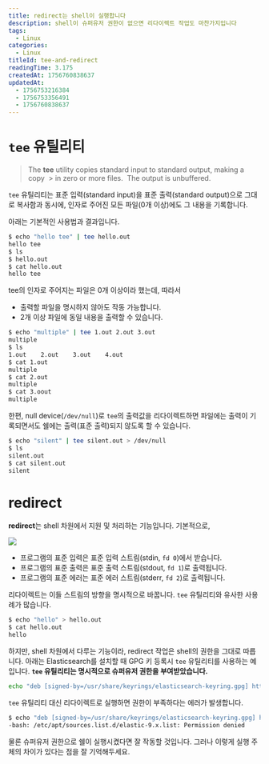```yaml
---
title: redirect는 shell이 실행합니다
description: shell이 슈퍼유저 권한이 없으면 리다이렉트 작업도 마찬가지입니다
tags:
  - Linux
categories:
  - Linux
titleId: tee-and-redirect
readingTime: 3.175
createdAt: 1756760838637
updatedAt:
  - 1756753216384
  - 1756753356491
  - 1756760838637
---
```

# `tee` 유틸리티

> The **tee** utility copies standard input to standard output, making a copy
 > in zero or more files.  The output is unbuffered.

`tee` 유틸리티는 표준 입력(standard input)을 표준 출력(standard output)으로 그대로 복사함과 동시에, 인자로 주어진 모든 파일(0개 이상)에도 그 내용을 기록합니다.

아래는 기본적인 사용법과 결과입니다.

```bash
$ echo "hello tee" | tee hello.out
hello tee
$ ls
$ hello.out
$ cat hello.out
hello tee
```

tee의 인자로 주어지는 파일은 0개 이상이라 했는데, 따라서
- 출력할 파일을 명시하지 않아도 작동 가능합니다.
- 2개 이상 파일에 동일 내용을 출력할 수 있습니다.

```bash
$ echo "multiple" | tee 1.out 2.out 3.out
multiple
$ ls
1.out    2.out    3.out    4.out
$ cat 1.out
multiple
$ cat 2.out
multiple
$ cat 3.oout
multiple
```

한편, null device(`/dev/null`)로 `tee`의 출력값을 리다이렉트하면 파일에는 출력이 기록되면서도 쉘에는 출력(표준 출력)되지 않도록 할 수 있습니다.

```bash
$ echo "silent" | tee silent.out > /dev/null
$ ls
silent.out
$ cat silent.out
silent
```
# redirect

**redirect**는 shell 차원에서 지원 및 처리하는 기능입니다. 기본적으로,

![](./Stdstreams-notitle.svg)

- 프로그램의 표준 입력은 표준 입력 스트림(stdin, `fd 0`)에서 받습니다.
- 프로그램의 표준 출력은 표준 출력 스트림(stdout, `fd 1`)로 출력됩니다.
- 프로그램의 표준 에러는 표준 에러 스트림(stderr, `fd 2`)로 출력됩니다.

리다이렉트는 이들 스트림의 방향을 명시적으로 바꿉니다. `tee` 유틸리티와 유사한 사용례가 많습니다.

```bash
$ echo "hello" > hello.out
$ cat hello.out
hello
```

하지만, shell 차원에서 다루는 기능이라, redirect 작업은 shell의 권한을 그대로 따릅니다. 아래는 Elasticsearch를 설치할 때 GPG 키 등록시 `tee` 유틸리티를 사용하는 예입니다. **`tee` 유틸리티는 명시적으로 슈퍼유저 권한을 부여받았습니다.**

```bash
echo "deb [signed-by=/usr/share/keyrings/elasticsearch-keyring.gpg] https://artifacts.elastic.co/packages/9.x/apt stable main" | sudo tee /etc/apt/sources.list.d/elastic-9.x.list
```

`tee` 유틸리티 대신 리다이렉트로 실행하면 권한이 부족하다는 에러가 발생합니다.

```bash
$ echo "deb [signed-by=/usr/share/keyrings/elasticsearch-keyring.gpg] https://artifacts.elastic.co/packages/9.x/apt stable main" > /etc/apt/sources.list.d/elastic-9.x.list
-bash: /etc/apt/sources.list.d/elastic-9.x.list: Permission denied
```

물론 슈퍼유저 권한으로 쉘이 실행시켰다면 잘 작동할 것입니다. 그러나 이렇게 실행 주체의 차이가 있다는 점을 잘 기억해두세요.
